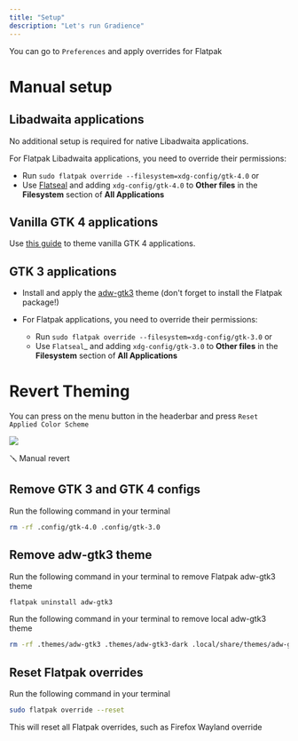 ```yaml
---
title: "Setup"
description: "Let's run Gradience"
---
```


<Tip>You can go to `Preferences` and apply overrides for Flatpak</Tip>

# Manual setup

## Libadwaita applications

No additional setup is required for native Libadwaita applications.

For Flatpak Libadwaita applications, you need to override their permissions:

+ Run `sudo flatpak override --filesystem=xdg-config/gtk-4.0` or
+ Use [Flatseal](https://github.com/tchx84/Flatseal) and adding `xdg-config/gtk-4.0` to **Other files** in the **Filesystem** section of **All Applications**

## Vanilla GTK 4 applications

Use [this guide](https://github.com/lassekongo83/adw-gtk3/blob/main/gtk4.md) to theme vanilla GTK 4 applications.

## GTK 3 applications

- Install and apply the [adw-gtk3](https://github.com/lassekongo83/adw-gtk3#readme) theme (don't forget to install the Flatpak package!)
- For Flatpak applications, you need to override their permissions:

  - Run `sudo flatpak override --filesystem=xdg-config/gtk-3.0` or
  - Use `Flatseal`_ and adding `xdg-config/gtk-3.0` to **Other files** in the **Filesystem** section of **All Applications**

# Revert Theming

<Tip>You can press on the menu button in the headerbar and press `Reset Applied Color Scheme`
<Frame>
  <img src="https://raw.githubusercontent.com/GradienceTeam/Design/main/Screenshots/hamburger_menu.png" />
</Frame>

</Tip>


🪛️ Manual revert


## Remove GTK 3 and GTK 4 configs


Run the following command in your terminal

```bash
rm -rf .config/gtk-4.0 .config/gtk-3.0
```

## Remove adw-gtk3 theme


Run the following command in your terminal to remove Flatpak adw-gtk3 theme

```bash
flatpak uninstall adw-gtk3
```

Run the following command in your terminal to remove local adw-gtk3 theme

```bash
rm -rf .themes/adw-gtk3 .themes/adw-gtk3-dark .local/share/themes/adw-gtk3 .local/share/themes/adw-gtk3-dark
```

## Reset Flatpak overrides


Run the following command in your terminal

```bash
sudo flatpak override --reset
```

<Warning>This will reset all Flatpak overrides, such as Firefox Wayland override</Warning>

